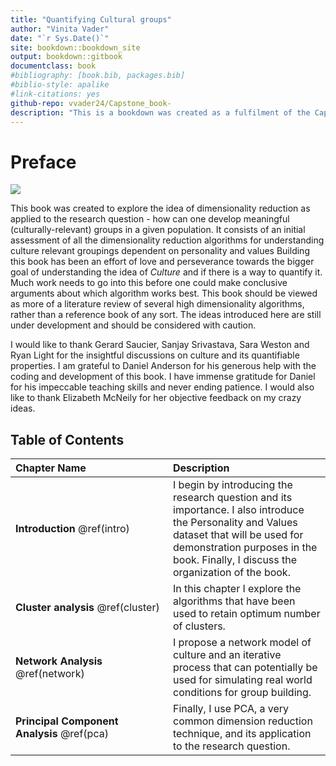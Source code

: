 ```yaml
--- 
title: "Quantifying Cultural groups"
author: "Vinita Vader"
date: "`r Sys.Date()`"
site: bookdown::bookdown_site
output: bookdown::gitbook
documentclass: book
#bibliography: [book.bib, packages.bib]
#biblio-style: apalike
#link-citations: yes
github-repo: vvader24/Capstone_book-
description: "This is a bookdown was created as a fulfilment of the Capstone Project for the Data Science Specialization in the Education and Leadership Department at the University of Oregon."
---
```


# Preface {-}

![](https://s3.amazonaws.com/marstranslation.aws.bucket/default/0012/10/980ad06867c218c3df92e4d4cc30767105a26b4d.jpeg)

This book was created to explore the idea of dimensionality reduction as applied to the research question - how can one develop meaningful (culturally-relevant) groups in a given population. It consists of an initial assessment of all the dimensionality reduction algorithms for understanding culture relevant groupings dependent on personality and values
\n
Building this book has been an effort of love and perseverance towards the bigger goal of understanding the idea of _Culture_ and if there is a way to quantify it. Much work needs to go into this before one could make conclusive arguments about which algorithm works  best. This book should be viewed as more of a literature review of several high dimensionality algorithms, rather than a reference book of any sort. The ideas introduced here are still under development and should be considered with caution.  

\n
I would like to thank Gerard Saucier, Sanjay Srivastava, Sara Weston and Ryan Light for the insightful discussions on culture and its quantifiable properties. I am grateful to Daniel Anderson for his generous help with the coding and development of this book. I have immense gratitude for Daniel for his impeccable teaching skills and never ending patience. I would also like to thank Elizabeth McNeily for her objective feedback on my crazy ideas. 


## Table of Contents {-}

| Chapter Name| Description |
|:---|:---|
| **Introduction ** \@ref(intro) | I begin by introducing the research question and its importance. I also introduce the Personality and Values dataset that will be used for demonstration purposes in the book. Finally, I discuss the organization of the book.  |
| **Cluster analysis** \@ref(cluster) | In this chapter I explore the algorithms that have been used to retain optimum number of clusters. |
| **Network Analysis** \@ref(network) | I propose a network model of culture and an iterative process that can potentially be used for simulating real world conditions for group building.|
| **Principal Component Analysis** \@ref(pca)  | Finally, I use PCA, a very common dimension reduction technique, and its application to the research question.|

